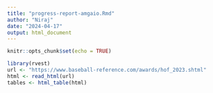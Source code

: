 ```yaml
---
title: "progress-report-amgaio.Rmd"
author: "Niraj"
date: "2024-04-17"
output: html_document
---
```


```r
knitr::opts_chunk$set(echo = TRUE)
```


```r
library(rvest)
url <- "https://www.baseball-reference.com/awards/hof_2023.shtml"
html <- read_html(url)
tables <- html_table(html)
```
